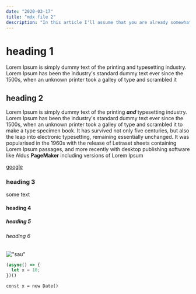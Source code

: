 ```yaml
---
date: "2020-03-17"
title: "mdx file 2"
description: "In this article I'll assume that you are already somewhat familiar"
---
```


# heading 1

Lorem Ipsum is simply dummy text of the printing and typesetting industry. Lorem Ipsum has been the industry's standard dummy text ever since the 1500s, when an unknown printer took a galley of type and scrambled it

## heading 2

Lorem Ipsum is simply dummy text of the printing **_and_** typesetting industry. Lorem Ipsum has been the industry's standard dummy text ever since the 1500s, when an unknown printer took a galley of type and scrambled it to make a type specimen book. It has survived not only five centuries, but also the leap into electronic typesetting, remaining essentially unchanged. It was popularised in the 1960s with the release of Letraset sheets containing Lorem Ipsum passages, and more recently with desktop publishing software like Aldus **PageMaker** including versions of Lorem Ipsum

[google](http://google.com)

### heading 3

some text

#### heading 4

##### heading 5

###### heading 6

!["sau"](http://localhost/wp2020/wp-content/uploads/2020/02/lisi_linhard.jpeg)

```javascript
(async() => {
  let x = 10;
})()
```

`const x = new Date()`